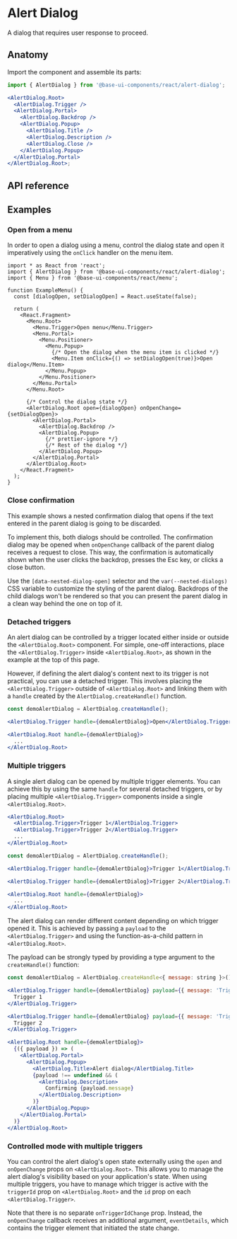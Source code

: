 # Alert Dialog

<Subtitle>A dialog that requires user response to proceed.</Subtitle>
<Meta
  name="description"
  content="A high-quality, unstyled React alert dialog component that requires user response to proceed."
/>

<Demo path="./demos/hero" />

## Anatomy

Import the component and assemble its parts:

```jsx title="Anatomy"
import { AlertDialog } from '@base-ui-components/react/alert-dialog';

<AlertDialog.Root>
  <AlertDialog.Trigger />
  <AlertDialog.Portal>
    <AlertDialog.Backdrop />
    <AlertDialog.Popup>
      <AlertDialog.Title />
      <AlertDialog.Description />
      <AlertDialog.Close />
    </AlertDialog.Popup>
  </AlertDialog.Portal>
</AlertDialog.Root>;
```

## API reference

<Reference
  component="AlertDialog"
  parts="Root, Trigger, Portal, Backdrop, Popup, Title, Description, Close"
/>

## Examples

### Open from a menu

In order to open a dialog using a menu, control the dialog state and open it imperatively using the `onClick` handler on the menu item.

```tsx {12-13,17-18,24-25,28-29} title="Connecting a dialog to a menu"
import * as React from 'react';
import { AlertDialog } from '@base-ui-components/react/alert-dialog';
import { Menu } from '@base-ui-components/react/menu';

function ExampleMenu() {
  const [dialogOpen, setDialogOpen] = React.useState(false);

  return (
    <React.Fragment>
      <Menu.Root>
        <Menu.Trigger>Open menu</Menu.Trigger>
        <Menu.Portal>
          <Menu.Positioner>
            <Menu.Popup>
              {/* Open the dialog when the menu item is clicked */}
              <Menu.Item onClick={() => setDialogOpen(true)}>Open dialog</Menu.Item>
            </Menu.Popup>
          </Menu.Positioner>
        </Menu.Portal>
      </Menu.Root>

      {/* Control the dialog state */}
      <AlertDialog.Root open={dialogOpen} onOpenChange={setDialogOpen}>
        <AlertDialog.Portal>
          <AlertDialog.Backdrop />
          <AlertDialog.Popup>
            {/* prettier-ignore */}
            {/* Rest of the dialog */}
          </AlertDialog.Popup>
        </AlertDialog.Portal>
      </AlertDialog.Root>
    </React.Fragment>
  );
}
```

### Close confirmation

This example shows a nested confirmation dialog that opens if the text entered in the parent dialog is going to be discarded.

To implement this, both dialogs should be controlled. The confirmation dialog may be opened when `onOpenChange` callback of the parent dialog receives a request to close. This way, the confirmation is automatically shown when the user clicks the backdrop, presses the Esc key, or clicks a close button.

Use the `[data-nested-dialog-open]` selector and the `var(--nested-dialogs)` CSS variable to customize the styling of the parent dialog. Backdrops of the child dialogs won't be rendered so that you can present the parent dialog in a clean way behind the one on top of it.

<Demo compact path="../dialog/demos/close-confirmation" />

### Detached triggers

An alert dialog can be controlled by a trigger located either inside or outside the `<AlertDialog.Root>` component.
For simple, one-off interactions, place the `<AlertDialog.Trigger>` inside `<AlertDialog.Root>`, as shown in the example at the top of this page.

However, if defining the alert dialog's content next to its trigger is not practical, you can use a detached trigger.
This involves placing the `<AlertDialog.Trigger>` outside of `<AlertDialog.Root>` and linking them with a `handle` created by the `AlertDialog.createHandle()` function.

```jsx title="Detached triggers"
const demoAlertDialog = AlertDialog.createHandle();

<AlertDialog.Trigger handle={demoAlertDialog}>Open</AlertDialog.Trigger>

<AlertDialog.Root handle={demoAlertDialog}>
  ...
</AlertDialog.Root>
```

<Demo path="./demos/detached-triggers-simple" />

### Multiple triggers

A single alert dialog can be opened by multiple trigger elements.
You can achieve this by using the same `handle` for several detached triggers, or by placing multiple `<AlertDialog.Trigger>` components inside a single `<AlertDialog.Root>`.

```jsx title="Multiple triggers within the Root part"
<AlertDialog.Root>
  <AlertDialog.Trigger>Trigger 1</AlertDialog.Trigger>
  <AlertDialog.Trigger>Trigger 2</AlertDialog.Trigger>
  ...
</AlertDialog.Root>
```

```jsx title="Multiple detached triggers"
const demoAlertDialog = AlertDialog.createHandle();

<AlertDialog.Trigger handle={demoAlertDialog}>Trigger 1</AlertDialog.Trigger>

<AlertDialog.Trigger handle={demoAlertDialog}>Trigger 2</AlertDialog.Trigger>

<AlertDialog.Root handle={demoAlertDialog}>
  ...
</AlertDialog.Root>
```

The alert dialog can render different content depending on which trigger opened it.
This is achieved by passing a `payload` to the `<AlertDialog.Trigger>` and using the function-as-a-child pattern in `<AlertDialog.Root>`.

The payload can be strongly typed by providing a type argument to the `createHandle()` function:

```jsx title="Detached triggers with payload"
const demoAlertDialog = AlertDialog.createHandle<{ message: string }>();

<AlertDialog.Trigger handle={demoAlertDialog} payload={{ message: 'Trigger 1' }}>
  Trigger 1
</AlertDialog.Trigger>

<AlertDialog.Trigger handle={demoAlertDialog} payload={{ message: 'Trigger 2' }}>
  Trigger 2
</AlertDialog.Trigger>

<AlertDialog.Root handle={demoAlertDialog}>
  {({ payload }) => (
    <AlertDialog.Portal>
      <AlertDialog.Popup>
        <AlertDialog.Title>Alert dialog</AlertDialog.Title>
        {payload !== undefined && (
          <AlertDialog.Description>
            Confirming {payload.message}
          </AlertDialog.Description>
        )}
      </AlertDialog.Popup>
    </AlertDialog.Portal>
  )}
</AlertDialog.Root>
```

### Controlled mode with multiple triggers

You can control the alert dialog's open state externally using the `open` and `onOpenChange` props on `<AlertDialog.Root>`.
This allows you to manage the alert dialog's visibility based on your application's state.
When using multiple triggers, you have to manage which trigger is active with the `triggerId` prop on `<AlertDialog.Root>` and the `id` prop on each `<AlertDialog.Trigger>`.

Note that there is no separate `onTriggerIdChange` prop.
Instead, the `onOpenChange` callback receives an additional argument, `eventDetails`, which contains the trigger element that initiated the state change.

<Demo path="./demos/detached-triggers-controlled" />
